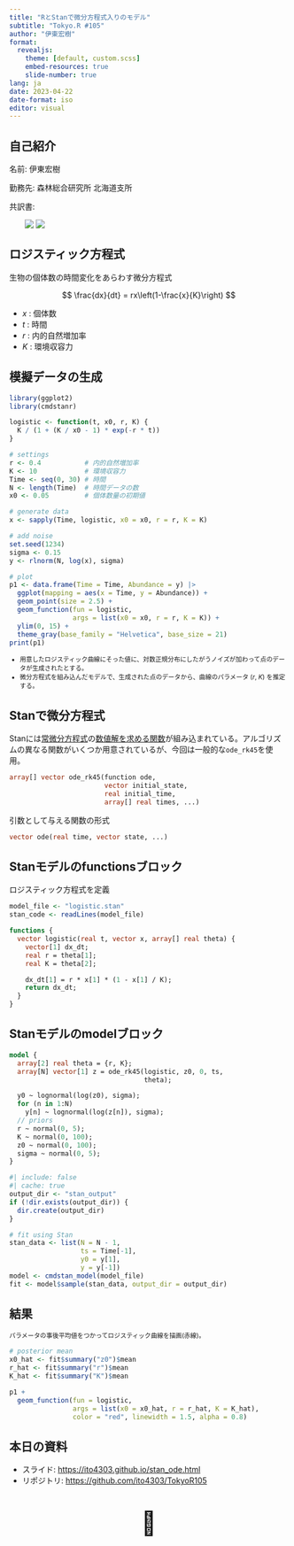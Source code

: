 ```yaml
---
title: "RとStanで微分方程式入りのモデル"
subtitle: "Tokyo.R #105"
author: "伊東宏樹"
format:
  revealjs:
    theme: [default, custom.scss]
    embed-resources: true
    slide-number: true
lang: ja
date: 2023-04-22
date-format: iso
editor: visual
---
```


## 自己紹介

::: {style="margin-top: 1em; text-align: left;"}
名前: 伊東宏樹

勤務先: 森林総合研究所 北海道支所

共訳書:

::: {style="margin-left: 2em; text-align: left;"}
[![](https://www.hanmoto.com/bd/img/9784320057807.jpg){fig-alt="BUGSで学ぶ階層モデリング入門" style="vertical-align: top;"}](https://www.hanmoto.com/bd/isbn/9784320057807) [![](https://www.hanmoto.com/bd/img/9784320058149.jpg){fig-alt="生態学のための階層モデリング" style="vertical-align: top;"}](https://www.hanmoto.com/bd/isbn/9784320058149)
:::
:::

## ロジスティック方程式

::: {style="margin-top: 1em;"}
生物の個体数の時間変化をあらわす微分方程式
:::

$$
\frac{dx}{dt} = rx\left(1-\frac{x}{K}\right)
$$

-   *x* : 個体数
-   *t* : 時間
-   *r* : 内的自然増加率
-   *K* : 環境収容力

## 模擬データの生成

```r
library(ggplot2)
library(cmdstanr)

logistic <- function(t, x0, r, K) {
  K / (1 + (K / x0 - 1) * exp(-r * t))
}

# settings
r <- 0.4           # 内的自然増加率
K <- 10            # 環境収容力
Time <- seq(0, 30) # 時間
N <- length(Time)  # 時間データの数
x0 <- 0.05         # 個体数量の初期値

# generate data
x <- sapply(Time, logistic, x0 = x0, r = r, K = K)

# add noise
set.seed(1234)
sigma <- 0.15
y <- rlnorm(N, log(x), sigma)

# plot
p1 <- data.frame(Time = Time, Abundance = y) |>
  ggplot(mapping = aes(x = Time, y = Abundance)) +
  geom_point(size = 2.5) +
  geom_function(fun = logistic,
                args = list(x0 = x0, r = r, K = K)) +
  ylim(0, 15) +
  theme_gray(base_family = "Helvetica", base_size = 21)
print(p1)
```

::: {style="font-size: 80%;"}
-   用意したロジスティック曲線にそった値に、対数正規分布にしたがうノイズが加わって点のデータが生成されたとする。
-   微分方程式を組み込んだモデルで、生成された点のデータから、曲線のパラメータ (*r*, *K*) を推定する。
:::

## Stanで微分方程式

::: {style="margin-top: 1em;"}
Stanには[常微分方程式](https://mc-stan.org/docs/stan-users-guide/ode-solver.html)の[数値解を求める関数](https://mc-stan.org/docs/functions-reference/functions-ode-solver.html)が組み込まれている。アルゴリズムの異なる関数がいくつか用意されているが、今回は一般的な`ode_rk45`を使用。
:::

``` stan
array[] vector ode_rk45(function ode, 
                        vector initial_state,
                        real initial_time,
                        array[] real times, ...)
```

::: {style="margin-top: 1em;"}
引数として与える関数の形式
:::

``` stan
vector ode(real time, vector state, ...)
```

## Stanモデルのfunctionsブロック

::: {style="margin-top: 1em;"}
ロジスティック方程式を定義
:::

```r
model_file <- "logistic.stan"
stan_code <- readLines(model_file)
```

``` .stan
functions {
  vector logistic(real t, vector x, array[] real theta) {
    vector[1] dx_dt;
    real r = theta[1];
    real K = theta[2];

    dx_dt[1] = r * x[1] * (1 - x[1] / K);
    return dx_dt;
  }
}
```

## Stanモデルのmodelブロック

``` .stan
model {
  array[2] real theta = {r, K};
  array[N] vector[1] z = ode_rk45(logistic, z0, 0, ts,
                                  theta);

  y0 ~ lognormal(log(z0), sigma);
  for (n in 1:N)
    y[n] ~ lognormal(log(z[n]), sigma);
  // priors
  r ~ normal(0, 5);
  K ~ normal(0, 100);
  z0 ~ normal(0, 100);
  sigma ~ normal(0, 5);
}
```

```r
#| include: false
#| cache: true
output_dir <- "stan_output"
if (!dir.exists(output_dir)) {
  dir.create(output_dir)
}

# fit using Stan
stan_data <- list(N = N - 1,
                  ts = Time[-1],
                  y0 = y[1],
                  y = y[-1])
model <- cmdstan_model(model_file)
fit <- model$sample(stan_data, output_dir = output_dir)
```

## 結果

::: {style="font-size: 80%;"}
パラメータの事後平均値をつかってロジスティック曲線を描画(赤線)。
:::

```r
# posterior mean
x0_hat <- fit$summary("z0")$mean
r_hat <- fit$summary("r")$mean
K_hat <- fit$summary("K")$mean

p1 +
  geom_function(fun = logistic,
                args = list(x0 = x0_hat, r = r_hat, K = K_hat),
                color = "red", linewidth = 1.5, alpha = 0.8)
```

## 本日の資料

-   スライド: <https://ito4303.github.io/stan_ode.html>
-   リポジトリ: <https://github.com/ito4303/TokyoR105>

::: {style="text-align: center; font-size: 300%;"}
🥳
:::
